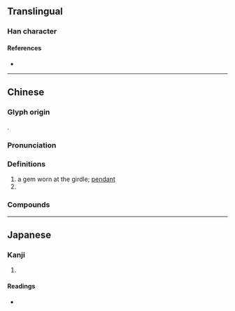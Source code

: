 {{character info/new}}
==Translingual==

===Han character===
{{Han char|rn=96|rad=玉|as=08|sn=12|four=17164|canj=MGSJR|ids=⿰𤣩居}}

====References====
* {{Han ref|kx=0734.090|dkj=21047|dj=1146.150|hdz=21124.070|uh=741A|ud=29722|bh=DAA1|bd=55969}}

----

==Chinese==
{{zh-forms}}

===Glyph origin===
{{Han etym}}
{{Han compound|𤣩|居|ls=psc|c1=s|c2=p|t1=jade}}.

===Pronunciation===
{{zh-pron
|m=jū,qú
|c=geoi1
|mc=y
|oc=y
|cat=n
}}

===Definitions===
{{zh-hanzi}}

# a gem worn at the girdle; [[pendant]]
# {{surname|lang=zh}}

===Compounds===
{{zh-der|瓊琚|玉佩瓊琚|琚灣}}

----

==Japanese==

===Kanji===
{{ja-kanji|grade=|rs=玉08}}

# {{defn|lang=ja|sort=玉08}}

====Readings====
* {{ja-readings|on=[[きょ]] (kyo), [[こ]] (ko)|kun=|nanori=}}